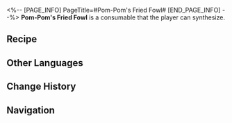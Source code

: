 <%-- [PAGE_INFO]
PageTitle=#Pom-Pom's Fried Fowl#
[END_PAGE_INFO] --%>
{{Consumable Infobox
|id          = 402023
|image       = Item Pom-Pom's Fried Fowl.png{{subst:void|<!--$UPLOAD:<<SpriteOutput/ItemFigures/402023.png>-<Item Pom-Pom's Fried Fowl.png>-<Consumable Icons>>-->}}
|type        = Attack Consumables
|rarity      = 3
|effect      = Upon use, increases Fire DMG of all allies by 16% and ATK of all allies by 18% for the next battle.
|description = A signature delicacy from the "Astral Express" prepared by Conductor Pom-Pom themselves. First, the poultry (any species, preferably avian) is marinated and coated with Pom-Pom's special seasoning and breading. Then, with the heating and pressure of controlled high-energy particles, it is deep-fried precisely for a duration of 0.2434 seconds until golden brown. The result is a dish blessed with a tender exterior and a juicy interior. One bite and you'll feel as if you're being caressed by the gentle gaze of Akivili, soothed in comfort and warmth.
|effectType  = 
|effectType2 = 
|effectType3 = 
|recipe      = {{cx|Source missing}}
|source1     = [[Omni-Synthesizer]]
|source2     = 
|source3     = 
}}
{{Description|''"Voyage among stars for a taste of Cosmos!"''}}
'''Pom-Pom's Fried Fowl''' is a consumable that the player can synthesize.

==Recipe==
{{Recipe
|type                                    = Synthesis
|group                                   = Consumable
|Fruitwood-Grilled Shantak Moa Drumettes = 1
|Basic Ingredients                       = 2
|Solid Water                             = 1
|Phlogiston                              = 1
|sort                                    = Fruitwood-Grilled Shantak Moa Drumettes;Basic Ingredients;Solid Water;Phlogiston
}}

==Other Languages==
{{Other Languages
|en   = Pom-Pom's Fried Fowl
|zhs  = 帕帕炸禽肉
|zht  = 帕帕炸禽肉
|ja   = パムパム揚げ鳥
|ko   = 폼폼 특제 후라이드
|es   = Ave salvaje frita de Pom-Pom
|fr   = Poulet frit de Pom-Pom
|ru   = Жареная птица от Пом-Пом
|th   = Pom-Pom Fried Fowl
|vi   = Thịt Gia Cầm Chiên Pom-Pom
|de   = Gebratenes Geflügel von Pom-Pom
|id   = Pom-Pom Fried Fowl
|pt   = Ave Frita do Pom-Pom
}}

==Change History==
{{Change History|1.3}}

==Navigation==
{{Consumable Navbox}}